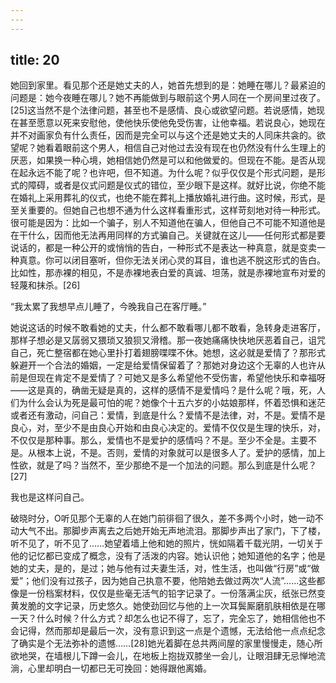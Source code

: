 ```yaml
---
---
---
```

title: 20
---



她回到家里。看见那个还是她丈夫的人，她首先想到的是：她睡在哪儿？最紧迫的问题是：她今夜睡在哪儿？她不再能做到与眼前这个男人同在一个房间里过夜了。[25]这当然不是个法律问题，甚至也不是感情、良心或欲望问题。若说感情，她现在甚至愿意以死来安慰他，使他快乐使他免受伤害，让他幸福。若说良心，她现在并不对画家负有什么责任，因而是完全可以与这个还是她丈夫的人同床共衾的。欲望呢？她看着眼前这个男人，相信自己对他过去没有现在也仍然没有什么生理上的厌恶，如果换一种心境，她相信她仍然是可以和他做爱的。但现在不能。是否从现在起永远不能了呢？也许吧，但不知道。为什么呢？似乎仅仅是个形式问题，是形式的障碍，或者是仪式问题是仪式的错位，至少眼下是这样。就好比说，你绝不能在婚礼上采用葬礼的仪式，也绝不能在葬礼上播放婚礼进行曲。这时候，形式，是至关重要的。但她自己也想不通为什么这样看重形式，这样苛刻地对待一种形式。很可能是因为：比如一个骗子，别人不知道他在骗人，但他自己不可能不知道他是在干什么，因而他无法再用同样的方式骗自己。关键就在这儿——任何形式都是要说话的，都是一种公开的或悄悄的告白，一种形式不是表达一种真意，就是变卖一种真意。你可以闭目塞听，但你无法关闭心灵的耳目，谁也逃不脱这形式的告白。比如性，那赤裸的相见，不是赤裸地表白爱的真诚、坦荡，就是赤裸地宣布对爱的轻蔑和抹杀。[26]

“我太累了我想早点儿睡了，今晚我自己在客厅睡。”

她说这话的时候不敢看她的丈夫，什么都不敢看哪儿都不敢看，急转身走进客厅，那样子想必是又孱弱又猥琐又狼狈又滑稽。那一夜她痛痛快快地厌恶着自己，诅咒自己，死亡整宿都在她心里扑打着翅膀喋喋不休。她想，这必就是爱情了？那形式躲避开一个合法的婚姻，一定是给爱情保留着了？那她对身边这个无辜的人也许从前是但现在肯定不是爱情了？可她又是多么希望他不受伤害，希望他快乐和幸福呀——这是真的，确凿无疑是真的，这样的感情不是爱情吗？是什么呢？哦，死，人们为什么会认为死是最可怕的呢？她像个十五六岁的小姑娘那样，怀着恐惧和迷茫或者还有激动，问自己：爱情，到底是什么？爱情不是法律，对，不是。爱情不是良心，对，至少不是由良心开始和由良心决定的。爱情不仅仅是生理的快乐，对，不仅仅是那种事。那么，爱情也不是爱护的感情吗？不是。至少不全是。主要不是。从根本上说，不是。否则，爱情的对象就可以是很多人了。爱护的感情，加上性欲，就是了吗？当然不，至少那绝不是一个加法的问题。那么到底是什么呢？[27]

我也是这样问自己。

破晓时分，O听见那个无辜的人在她门前徘徊了很久，差不多两个小时，她一动不动大气不出。那脚步声离去之后她开始无声地流泪。那脚步声出了家门，下了楼，听不见了，听不见了……她望着墙上他和她的照片，恍如隔着千载光阴，一切关于他的记忆都已变成了概念，没有了活泼的内容。她认识他；她知道他的名字；他是她的丈夫，是的，是过；她与他有过夫妻生活，对，性生活，也叫做“行房”或“做爱”；他们没有过孩子，因为她自己执意不要，他陪她去做过两次“人流”……这些都像是一份档案材料，仅仅是些毫无活气的铅字记录了。一份落满尘灰，纸张已然变黄发脆的文字记录，历史悠久。她使劲回忆与他的上一次耳鬓厮磨肌肤相依是在哪一天？什么时候？什么方式？却怎么也记不得了，忘了，完全忘了，她相信他也不会记得，然而那却是最后一次，没有意识到这一点是个遗憾，无法给他一点点纪念了确实是个无法弥补的遗憾……[28]她光着脚在总共两间屋的家里慢慢走，随心所欲地哭，在墙根儿下蹲一会儿，在地板上抱拢双膝坐一会儿，让眼泪肆无忌惮地流淌，心里却明白一切都已无可挽回：她得跟他离婚。